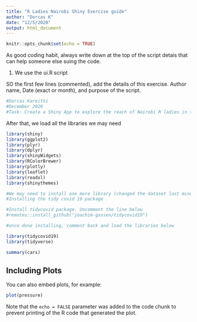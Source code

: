 ```yaml
---
title: "R Ladies Nairobi Shiny Exercise guide"
author: "Dorcas K"
date: "12/5/2020"
output: html_document
---
```


```r
knitr::opts_chunk$set(echo = TRUE)
```

As good coding habit, always write down at the top of the script detais that can help someone else suing the code.

1. We use the ui.R script

SO the first few lines (commented), add the details of this exercise. Author name, Date (exact or month), and purpose of the script.

```r
#Dorcas Kareithi
#December 2020
#Task: Create a Shiny App to explore the reach of Nairobi R ladies in twitter
```


After that, we load all the libraries we may need

```r
library(shiny)
library(ggplot2)
library(plyr)
library(dplyr)
library(shinyWidgets)
library(RColorBrewer)
library(plotly)
library(leaflet)
library(readxl)
library(shinythemes)

#We may need to install one more library (changed the dataset last minute when I found out that Twotter is blocked in the country I am currently at and wanted to do a live dashboard)
#Installing the tidy covid 19 package

#Install tidycovid package. Uncomment the line below
#remotes::install_github("joachim-gassen/tidycovid19")

#once done installing, comment back and load the libraries below

library(tidycovid19)
library(tidyverse)

```


```r
summary(cars)
```

## Including Plots

You can also embed plots, for example:

```r
plot(pressure)
```

Note that the `echo = FALSE` parameter was added to the code chunk to prevent printing of the R code that generated the plot.
